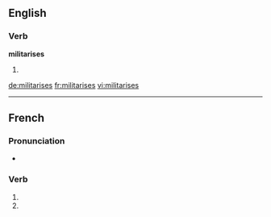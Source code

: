 ==English==

===Verb===
'''militarises'''

# {{third-person singular of|militarise}}

[[de:militarises]]
[[fr:militarises]]
[[vi:militarises]]

----
{{also|militarisés}}
==French==

===Pronunciation===
* {{homophones|militarise|militarisent}}

===Verb===
{{fr-verb-form}}

# {{conjugation of|militariser||2|s|pres|ind|lang=fr}}
# {{conjugation of|militariser||2|s|pres|sub|lang=fr}}

{{rfc-auto}}